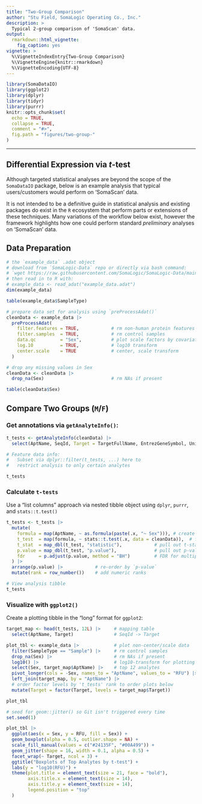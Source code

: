 ```yaml
---
title: "Two-Group Comparison"
author: "Stu Field, SomaLogic Operating Co., Inc."
description: >
  Typical 2-group comparison of 'SomaScan' data.
output:
  rmarkdown::html_vignette:
    fig_caption: yes
vignette: >
  %\VignetteIndexEntry{Two-Group Comparison}
  %\VignetteEngine{knitr::rmarkdown}
  %\VignetteEncoding{UTF-8}
---
```


```r
library(SomaDataIO)
library(ggplot2)
library(dplyr)
library(tidyr)
library(purrr)
knitr::opts_chunk$set(
  echo = TRUE,
  collapse = TRUE,
  comment = "#>",
  fig.path = "figures/two-group-"
)
```


--------------


## Differential Expression via *t*-test

Although targeted statistical analyses are beyond the scope of 
the `SomaDataIO` package, below is an example analysis
that typical users/customers would perform on 'SomaScan' data.

It is not intended to be a definitive guide in statistical
analysis and existing packages do exist in the `R` ecosystem that perform
parts or extensions of these techniques. Many variations of the workflow
below exist, however the framework highlights how one could perform standard
_preliminary_ analyses on 'SomaScan' data.


## Data Preparation
```r
# the `example_data` .adat object
# download from `SomaLogic-Data` repo or directly via bash command:
# `wget https://raw.githubusercontent.com/SomaLogic/SomaLogic-Data/main/example_data.adat`
# then read in to R with:
# example_data <- read_adat("example_data.adat")
dim(example_data)

table(example_data$SampleType)

# prepare data set for analysis using `preProcessAdat()`
cleanData <- example_data |>
  preProcessAdat(
    filter.features = TRUE,            # rm non-human protein features
    filter.samples  = TRUE,            # rm control samples
    data.qc         = "Sex",           # plot scale factors by covariate
    log.10          = TRUE,            # log10 transform
    center.scale    = TRUE             # center, scale transform
  )

# drop any missing values in Sex
cleanData <- cleanData |>
  drop_na(Sex)                         # rm NAs if present

table(cleanData$Sex)
```



## Compare Two Groups (`M`/`F`)
### Get annotations via `getAnalyteInfo()`:

```r
t_tests <- getAnalyteInfo(cleanData) |>
  select(AptName, SeqId, Target = TargetFullName, EntrezGeneSymbol, UniProt)

# Feature data info:
#   Subset via dplyr::filter(t_tests, ...) here to
#   restrict analysis to only certain analytes

t_tests
```



### Calculate `t-tests`
Use a "list columns" approach via nested tibble object
using `dplyr`, `purrr`, and `stats::t.test()`

```r
t_tests <- t_tests |>
  mutate(
    formula = map(AptName, ~ as.formula(paste(.x, "~ Sex"))), # create formula
    t_test  = map(formula, ~ stats::t.test(.x, data = cleanData)),  # fit t-tests
    t_stat  = map_dbl(t_test, "statistic"),            # pull out t-statistic
    p.value = map_dbl(t_test, "p.value"),              # pull out p-values
    fdr     = p.adjust(p.value, method = "BH")         # FDR for multiple testing
  ) |>
  arrange(p.value) |>            # re-order by `p-value`
  mutate(rank = row_number())    # add numeric ranks

# View analysis tibble
t_tests
```



### Visualize with `ggplot2()`
Create a plotting tibble in the "long" format for `ggplot2`:

```r
target_map <- head(t_tests, 12L) |>     # mapping table
  select(AptName, Target)               # SeqId -> Target

plot_tbl <- example_data |>             # plot non-center/scale data
  filter(SampleType == "Sample") |>     # rm control samples
  drop_na(Sex) |>                       # rm NAs if present
  log10() |>                            # log10-transform for plotting
  select(Sex, target_map$AptName) |>    # top 12 analytes
  pivot_longer(cols = -Sex, names_to = "AptName", values_to = "RFU") |>
  left_join(target_map, by = "AptName") |>
  # order factor levels by 't_tests' rank to order plots below
  mutate(Target = factor(Target, levels = target_map$Target))

plot_tbl
```

```r
# seed for geom::jitter() so Git isn't triggered every time
set.seed(1)
```

```r
plot_tbl |>
  ggplot(aes(x = Sex, y = RFU, fill = Sex)) +
  geom_boxplot(alpha = 0.5, outlier.shape = NA) +
  scale_fill_manual(values = c("#24135F", "#00A499")) +
  geom_jitter(shape = 16, width = 0.1, alpha = 0.5) +
  facet_wrap(~ Target, ncol = 3) +
  ggtitle("Boxplots of Top Analytes by t-test") +
  labs(y = "log10(RFU)") +
  theme(plot.title = element_text(size = 21, face = "bold"),
        axis.title.x = element_text(size = 14),
        axis.title.y = element_text(size = 14),
        legend.position = "top"
  )
```


